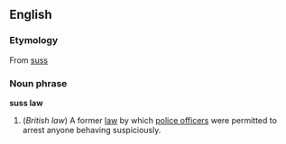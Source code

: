==English==
===Etymology===
From [[suss]]

===Noun phrase===
'''suss law'''

#(''British law'') A former [[law]] by which [[police officer]]s were permitted to arrest anyone behaving suspiciously.